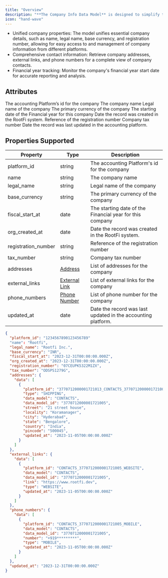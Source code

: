 ```yaml
---
title: "Overview"
description: "**The Company Info Data Model** is designed to simplify the management and retrieval of company-related information across various accounting platforms. "
icon: "hand-wave"
---
```


- Unified company properties: The model unifies essential company details, such as name, legal name, base currency, and registration number, allowing for easy access to and management of company information from different platforms.
- Comprehensive contact information: Retrieve company addresses, external links, and phone numbers for a complete view of company contacts.
- Financial year tracking: Monitor the company's financial year start date for accurate reporting and analysis.

## Attributes

<ResponseField name="platform_id" type="string" required>
  The accounting Platform’s id for the company
</ResponseField>

<ResponseField name="name" type="string" required>
  The company name
</ResponseField>

<ResponseField name="legal_name" type="string" required>
  Legal name of the company
</ResponseField>

<ResponseField name="base_currency" type="string" required>
  The primary currency of the company
</ResponseField>

<ResponseField name="fiscal_start_at" type="date" required>
  The starting date of the Financial year for this company
</ResponseField>

<ResponseField name="org_created_at" type="date" required>
  Date the record was created in the RootFi system.
</ResponseField>

<ResponseField name="registration_number" type="string" required>
  Reference of the registration number
</ResponseField>

<ResponseField name="tax_number" type="string" required>
  Company tax number
</ResponseField>

<ResponseField name="addresses" type="Address" required>
  <Expandable title="properties">
    <ResponseField name="data" type="Object" required>
      <Expandable title="properties">
        <Snippet file="addresses.mdx" />
      </Expandable>
    </ResponseField>
  </Expandable>
</ResponseField>

<ResponseField name="external_links" type="External Link" required>
  <Expandable title="properties">
    <ResponseField name="data" type="Object" required>
      <Expandable title="properties">
        <Snippet file="externalLink.mdx" />
      </Expandable>
    </ResponseField>
  </Expandable>
</ResponseField>

<ResponseField name="phone_numbers" type="Phone Number" required>
  <Expandable title="properties">
    <ResponseField name="data" type="Object" required>
      <Expandable title="properties">
        <Snippet file="phone.mdx" />
      </Expandable>
    </ResponseField>
  </Expandable>
</ResponseField>

<ResponseField name="updated_at" type="date" required>
  Date the record was last updated in the accounting platform.
</ResponseField>

## Properties Supported

| Property            | Type                                 | Description                                                  |
| ------------------- | ------------------------------------ | ------------------------------------------------------------ |
| platform_id         | string                               | The accounting Platform's id for the company                 |
| name                | string                               | The company name                                             |
| legal_name          | string                               | Legal name of the company                                    |
| base_currency       | string                               | The primary currency of the company                          |
| fiscal_start_at     | date                                 | The starting date of the Financial year for this company     |
| org_created_at      | date                                 | Date the record was created in the RootFi system.            |
| registration_number | string                               | Reference of the registration number                         |
| tax_number          | string                               | Company tax number                                           |
| addresses           | [Address](/docs/address)             | List of addresses for the company                            |
| external_links      | [External Link](/docs/external-link) | List of external links for the company                       |
| phone_numbers       | [Phone Number](/docs/phone-number)   | List of phone number for the company                         |
| updated_at          | date                                 | Date the record was last updated in the accounting platform. |

<ResponseExample name="The Bank Transaction Object" >

```json The Bank Transaction Object
{
  "platform_id": "1234567890123456789"
  "name": "Rootfi",
  "legal_name": "Rootfi Inc.",
  "base_currency": "INR",
  "fiscal_start_at": "2023-12-31T00:00:00.000Z",
  "org_created_at": "2023-12-31T00:00:00.000Z",
  "registration_number": "07CEUPK5322M1ZX",
  "tax_number": "ODSPS1279G",
  "addresses": {
    "data": [
      {
        "platform_id": "3770712000001721013_CONTACTS_3770712000001721005_SHIPPING",
        "type": "SHIPPING",
        "data_model": "CONTACTS",
        "data_model_id": "3770712000001721005",
        "street": "21 street house",
        "locality": "Koramanager",
        "city": "Hyderabad",
        "state": "Bengalore",
        "country": "India",
        "pincode": "500045",
        "updated_at": "2023-11-05T00:00:00.000Z"
      }
    ]
  },
  "external_links": {
    "data": [
      {
        "platform_id": "CONTACTS_3770712000001721005_WEBSITE",
        "data_model": "CONTACTS",
        "data_model_id": "3770712000001721005",
        "link": "https://www.rootfi.dev",
        "type": "WEBSITE",
        "updated_at": "2023-11-05T00:00:00.000Z"
      }
    ]
  },
  "phone_numbers": {
    "data": [
      {
        "platform_id": "CONTACTS_3770712000001721005_MOBILE",
        "data_model": "CONTACTS",
        "data_model_id": "3770712000001721005",
        "number": "+919*********",
        "type": "MOBILE",
        "updated_at": "2023-11-05T00:00:00.000Z"
      }
    ]
  },
  "updated_at": "2023-12-31T00:00:00.000Z"
}
```

</ResponseExample>

